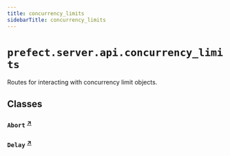 ```yaml
---
title: concurrency_limits
sidebarTitle: concurrency_limits
---
```


# `prefect.server.api.concurrency_limits`



Routes for interacting with concurrency limit objects.


## Classes

### `Abort` <sup><a href="https://github.com/prefecthq/prefect/blob/main/src/prefect/server/api/concurrency_limits.py#L172" target="_blank">↗</a></sup>

### `Delay` <sup><a href="https://github.com/prefecthq/prefect/blob/main/src/prefect/server/api/concurrency_limits.py#L177" target="_blank">↗</a></sup>
